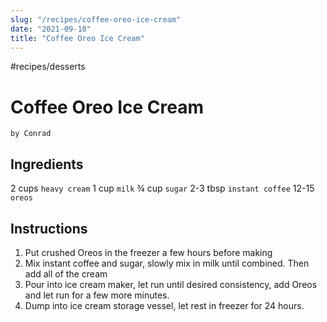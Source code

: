 ```yaml
---
slug: "/recipes/coffee-oreo-ice-cream"
date: "2021-09-18"
title: "Coffee Oreo Ice Cream"
---
```


#recipes/desserts
# Coffee Oreo Ice Cream
`by Conrad`

## Ingredients
2 cups `heavy cream`
1 cup `milk`
¾ cup `sugar`
2-3 tbsp `instant coffee`
12-15 `oreos`

## Instructions

1. Put crushed Oreos in the freezer a few hours before making
2. Mix instant coffee and sugar, slowly mix in milk until combined. Then add all of the cream
3. Pour into ice cream maker, let run until desired consistency, add Oreos and let run for a few more minutes. 
4. Dump into ice cream storage vessel, let rest in freezer for 24 hours.